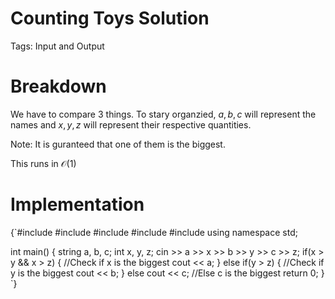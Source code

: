 


<Sidebar moduleId={moduleId} /> 

# Counting Toys Solution

Tags: Input and Output

# Breakdown

We have to compare $3$ things. To stary organzied, $a, b, c$ will represent the names and $x, y, z$ will represent
their respective quantities. 

Note: It is guranteed that one of them is the biggest. 

This runs in $\mathcal{O}(1)$

# Implementation

<div style={{ transform: 'translateX(150px)' }}>
  <SyntaxHighlighter language="cpp" style={okaidia}>
{`#include <cmath>
#include <cstdio>
#include <vector>
#include <iostream>
#include <algorithm>
using namespace std;


int main() {
    string a, b, c; int x, y, z;
    cin >> a >> x >> b >> y >> c >> z; 
    if(x > y && x > z) { //Check if x is the biggest
        cout << a;
    } else if(y > z) { //Check if y is the biggest
        cout << b;
    } else cout << c;  //Else c is the biggest
    return 0;
}
`}
  </SyntaxHighlighter>
</div>
